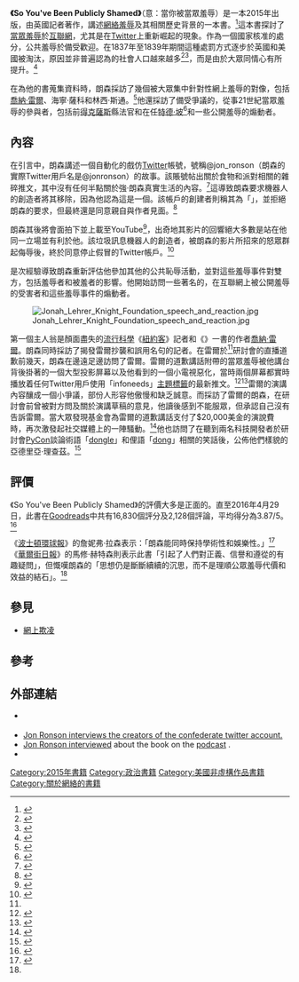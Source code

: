 {{Expand language|1=en|time=2021-09-26T20:16:08+00:00}}
{{Rough translation|time=2021-09-26T20:16:08+00:00}}
{{noteTA
|T=zh:So You've Been Publicly Shamed; zh-cn:当你被公开羞辱; zh-hk:So You've Been Publicly Shamed; zh-tw:So You've Been Publicly Shamed
}}
{{Infobox book
| name = So You've Been Publicly Shamed
| image = <!-- 檔案不存在 File:Soyouvebeenpubliclyshamed.jpg ，可從英文維基百科取得 -->
| image_size = 150px
| caption = 書的平裝發售版封面
| author = {{link-en|強·朗森|Jon Ronson}}
| genre = [[時事|時事]]、[[大眾社會學|大眾社會學]]
| publisher = {{link-en|河源圖書|Riverhead Books}}（美國/台灣<ref>{{cite web | url=http://www.kingstone.com.tw/english/book_page.asp?kmcode=203c511160391&actid=WISE | title=So You've Been Publicly Shamed-金石堂網路書店 | accessdate=2015-04-29}}</ref><ref>{{cite web | url=http://www.books.com.tw/products/F013377278 | title=博客來-So You've Been Publicly Shamed | accessdate=2015-04-29 | archive-date=2015-06-01 | archive-url=https://web.archive.org/web/20150601014203/http://www.books.com.tw/products/F013377278 | dead-url=no }}</ref>）及[[麥克米倫出版公司|泛麥克米倫]]（英國/台灣及香港：以{{link-en|皮卡多爾|Picador (imprint)}}名義<ref>{{cite web | url=http://www.eslite.com/product.aspx?pgid=1002144362478155 | title=So You've Been Publicly Shamed - 心理勵志 - 誠品網路書店 | accessdate=2015-04-29 | archive-date=2016-05-13 | archive-url=https://web.archive.org/web/20160513115341/http://www.eslite.com/product.aspx?pgid=1002144362478155 | dead-url=no }}</ref><ref>{{cite web | url=http://www.cp1897.com.hk/product_info.php?BookId=9781447229797 | title=So You've Been Publicly Shamed | accessdate=2015-04-29 | archive-date=2016-05-04 | archive-url=https://web.archive.org/web/20160504204122/http://www.cp1897.com.hk/product_info.php?BookId=9781447229797 | dead-url=no }}</ref>）
| release_date = 2015年3月31日（美國）<ref name="Indiebound">{{cite web | url=http://www.indiebound.org/book/9781594487132 | title=So You've Been Publicly Shamed | accessdate=7 April 2015 | archive-date=2016-03-08 | archive-url=https://web.archive.org/web/20160308222425/http://www.indiebound.org/book/9781594487132 | dead-url=no }}</ref>及2015年9月3日（英國）<ref name="Picador"/>
| isbn = 978-1-59448-713-2
| oclc = 893974244
| media_type = 印刷品（[[精裝書|精裝書]]及[[平裝書|平裝書]]）
| pages = 304頁（初版，精裝書）<ref name="Indiebound"/>
}}
'''《So You've Been Publicly Shamed》'''（意：當你被當眾羞辱）是一本2015年出版，由英國記者{{link-en|強·朗森|Jon Ronson}}著作，講述[[網絡羞辱|網絡羞辱]]及其相關歷史背景的一本書。<ref name="Picador">{{cite web | url=http://www.picador.com/books/so-youve-been-publicly-shamed | title=So You've Been Publicly Shamed | publisher=Picador Publishing | date=2015 | accessdate=6 April 2015 | archive-url=https://web.archive.org/web/20150317102455/http://www.picador.com/books/so-youve-been-publicly-shamed | archive-date=2015-03-17 | dead-url=yes }}</ref>這本書探討了[[當眾羞辱|當眾羞辱]]於[[互聯網|互聯網]]，尤其是在[[Twitter|Twitter]]上重新崛起的現象。作為一個國家核准的處分，公共羞辱於{{link-en|美國殖民史|Colonial history of the United States|美國殖民地時期}}備受歡迎。在1837年至1839年期間這種處罰方式逐步於英國和美國被淘汰，原因並非普遍認為的社會人口越來越多<ref name="Reason">{{cite web | url=http://reason.com/archives/2013/06/22/the-shame-of-public-shaming | title=The Shame of Public Shaming | publisher=Reason.com | date=22 June 2013 | accessdate=7 April 2015 | author=Beato, Greg | archive-date=2016-04-07 | archive-url=https://web.archive.org/web/20160407054359/http://reason.com/archives/2013/06/22/the-shame-of-public-shaming | dead-url=no }}</ref><ref name="Criminology">{{cite journal | url=http://www.jstor.org/stable/1133114 | title=Punitive Pain and Humiliation | author=Eaton, Marqus | journal=Journal of the American Institute of Criminal Law and Criminology | date=March 1916 | volume=6 | issue=6 | access-date=2016-04-28 | archive-date=2016-03-05 | archive-url=https://web.archive.org/web/20160305164843/http://www.jstor.org/stable/1133114 | dead-url=no }}</ref>，而是由於大眾同情心有所提升。<ref name="ziel">{{cite journal | url=http://www.law2.byu.edu/jpl/papers/v19n2_Paul_Ziel.pdf | title=Eighteenth Century Public Humiliation Penalties in Twenty-First Century America: The "Shameful" Return of "Scarlet Letter" Punishments in U.S. v. Gementera | author=Ziel, Paul | journal=BYU JOURNAL OF PUBLIC LAW | volume=19 | issue=499 | page=501 | deadurl=yes | archiveurl=https://web.archive.org/web/20140513195408/http://www.law2.byu.edu/jpl/papers/v19n2_Paul_Ziel.pdf | archivedate=2014年5月13日 | df= }}</ref>

在為他的書蒐集資料時，朗森採訪了幾個被大眾集中針對性網上羞辱的對像，包括[[喬納·雷爾|喬納·雷爾]]、海寧·薩科和林西·斯通。<ref name="AVClub">{{cite web | url=http://www.avclub.com/review/jon-ronson-dives-internets-deep-end-so-youve-been--217104 | script-title=en:Jon Ronson dives into the Internet's deep end in So You’ve Been Publicly Shamed | publisher=A.V. Club | date=30 March 2015 | accessdate=7 April 2015 | author=Rife, Katie | archive-date=2016-04-16 | archive-url=https://web.archive.org/web/20160416201856/http://www.avclub.com/review/jon-ronson-dives-internets-deep-end-so-youve-been--217104 | dead-url=no }}</ref>他還採訪了備受爭議的，從事21世紀當眾羞辱的參與者，包括前[[得克薩斯|得克薩斯]]縣法官和在任{{link-en|德州第二國會選區|Texas's 2nd congressional district|國會議員}}[[特德·坡|特德·坡]]<ref name="Verdict">{{cite web | url=https://verdict.justia.com/2015/03/20/is-shame-necessary-how-about-public-shaming | title=Is Shame Necessary? How About Public Shaming? | publisher=Justia (Verdict Blog) | date=20 March 2015 | accessdate=7 April 2015 | author=Dean, John | archive-date=2016-03-24 | archive-url=https://web.archive.org/web/20160324110224/https://verdict.justia.com/2015/03/20/is-shame-necessary-how-about-public-shaming | dead-url=no }}</ref>和一些公開羞辱的煽動者。

==內容==
在引言中，朗森講述一個自動化的戲仿[[Twitter|Twitter]]帳號，號稱@jon_ronson（朗森的實際Twitter用戶名是@jonronson）的故事。該賬號帖出關於食物和派對相關的雜碎推文，其中沒有任何半點關於強·朗森真實生活的內容。<ref name="Guardian1">{{cite web | url=http://www.theguardian.com/technology/2015/feb/21/internet-shaming-lindsey-stone-jon-ronson | title='Overnight, everything I loved was gone': the internet shaming of Lindsey Stone | publisher=The Guardian | date=21 February 2015 | accessdate=6 April 2015 | author=Ronson, Jon | archive-date=2016-04-25 | archive-url=https://web.archive.org/web/20160425003937/https://www.theguardian.com/technology/2015/feb/21/internet-shaming-lindsey-stone-jon-ronson | dead-url=no }}</ref>這導致朗森要求機器人的創造者將其移除，因為他認為這是一個{{link-en|垃圾訊息機器人|Spambot}}。該帳戶的創建者則稱其為「{{link-en|電子意識|infomorph}}」，並拒絕朗森的要求，但最終還是同意親自與作者見面。<ref name="GuardianReview">{{cite web | url=http://www.theguardian.com/books/2015/mar/05/so-youve-been-publicly-shamed-jon-ronson-review | title=So You've Been Publicly Shamed review – Jon Ronson on rants and tweets | publisher=The Guardian | date=5 March 2015 | accessdate=7 April 2015 | author=Poole, Steven | archive-date=2016-04-25 | archive-url=https://web.archive.org/web/20160425013810/http://www.theguardian.com/books/2015/mar/05/so-youve-been-publicly-shamed-jon-ronson-review | dead-url=no }}</ref>

朗森其後將會面拍下並上載至YouTube<ref name="RonsonYoutube">{{cite web | url=https://www.youtube.com/watch?v=mPUjvP-4Xaw | title=009  JON VS JON Part 2 Escape and Control | publisher=Escape and Control | date=22 March 2012 | accessdate=6 April 2015 | author=Ronson, Jon | archive-date=2016-04-26 | archive-url=https://web.archive.org/web/20160426210522/https://www.youtube.com/watch?v=mPUjvP-4Xaw | dead-url=no }}</ref>，出奇地其影片的回響絕大多數是站在他同一立場並有利於他。該垃圾訊息機器人的創造者，被朗森的影片所招來的怒眾群起侮辱後，終於同意停止假冒的Twitter帳戶。<ref name="WSJReview">{{cite web | url=http://www.wsj.com/articles/book-review-so-youve-been-publicly-shamed-by-jon-ronson-1427483570 | title=Smartphone Vigilantes | publisher=Wall Street Journal | date=27 March 2015 | accessdate=7 April 2015 | author=Hutson, Matthew | quote="[the book] raises interesting questions about righteousness, reputation and conformity [but Ronson's] thoughts remain disconnected musings rather than cohering as a calculus of public shaming's costs and benefits." | archive-date=2015-12-08 | archive-url=https://web.archive.org/web/20151208055511/http://www.wsj.com/articles/book-review-so-youve-been-publicly-shamed-by-jon-ronson-1427483570 | dead-url=no }}</ref>

是次經驗導致朗森重新評估他參加其他的公共恥辱活動，並對這些羞辱事件對雙方，包括羞辱者和被羞者的影響。他開始訪問一些著名的，在互聯網上被公開羞辱的受害者和這些羞辱事件的煽動者。

[[File:Jonah_Lehrer_Knight_Foundation_speech_and_reaction.jpg|thumb]]

第一個主人翁是顏面盡失的[[流行科學|流行科學]]《[[紐約客|紐約客]]》記者和《{{link-en|試想一下：創意如何實現|Imagine: How Creativity Works}}》一書的作者[[喬納·雷爾|喬納·雷爾]]。朗森同時採訪了揭發雷爾抄襲和誤用名句的記者{{link-en|邁克爾·莫伊尼漢|Michael C. Moynihan}}。在雷爾於{{link-en|騎士基金會|John S. and James L. Knight Foundation}}<ref name="KnightFoundation" />研討會的直播道歉前幾天，朗森在{{link-en|魯尼恩峽谷公園|Runyon Canyon Park|魯尼恩峽谷}}邊遠足邊訪問了雷爾。雷爾的道歉講話附帶的當眾羞辱被他講台背後掛著的一個大型投影屏幕以及他看到的一個小電視惡化，當時兩個屏幕都實時播放着任何Twitter用戶使用「infoneeds」[[主題標籤|主題標籤]]的最新推文。<ref name="SlateJonahLehrer">{{cite web | url=http://www.slate.com/articles/arts/culturebox/2015/03/jon_ronson_on_jonah_lehrer_a_new_book_says_we_were_too_hard_on_the_disgraced.html | title=Were We Too Hard on Jonah Lehrer? | publisher=Slate | date=31 March 2015 | accessdate=7 April 2015 | author=Engber, Daniel | archive-date=2016-04-26 | archive-url=https://web.archive.org/web/20160426052037/http://www.slate.com/articles/arts/culturebox/2015/03/jon_ronson_on_jonah_lehrer_a_new_book_says_we_were_too_hard_on_the_disgraced.html | dead-url=no }}</ref><ref name="KnightJonah">{{cite web | url=http://www.knightfoundation.org/blogs/knightblog/2013/2/12/first-public-comments-since-plagiarism-scandal-jonah-lehrer-blames-arrogance-need-for-attention/ | title=In first public comments since plagiarism scandal, Jonah Lehrer blames "arrogance, need for attention" for lies | publisher=The Knight Foundation | date=12 February 2013 | accessdate=7 April 2015 | author=Hu, Elise | archive-url=https://web.archive.org/web/20160309042402/http://knightfoundation.org/blogs/knightblog/2013/2/12/first-public-comments-since-plagiarism-scandal-jonah-lehrer-blames-arrogance-need-for-attention/ | archive-date=2016-03-09 | dead-url=yes }}</ref>雷爾的演講內容釀成一個小爭議，部份人形容他傲慢和缺乏誠意。而採訪了雷爾的朗森，在研討會前曾被對方問及關於演講草稿的意見，他讀後感到不能服眾，但承認自己沒有告訴雷爾。當大眾發現基金會為雷爾的道歉講話支付了$20,000美金的演說費時，再次激發起社交媒體上的一陣騷動。<ref name="NewRepublicLehrer">{{cite web | url=http://www.newrepublic.com/article/112416/jonah-lehrers-20000-apology-wasnt-enough | title=The Real Trouble with Jonah Lehrer | publisher=The New Republic | date=14 February 2013 | accessdate=7 April 2015 | author=Chotiner, Isaac | archive-date=2016-03-15 | archive-url=https://web.archive.org/web/20160315185307/https://newrepublic.com/article/112416/jonah-lehrers-20000-apology-wasnt-enough | dead-url=no }}</ref>他也訪問了在聽到兩名科技開發者於研討會[[PyCon|PyCon]]談論術語「[[电子狗|dongle]]」和俚語「[[wikt:en:dong#Etymology_2|dong]]」相關的笑話後，公佈他們樣貌的亞德里亞·理查茲。<ref name="SlateReview">{{cite web | url=http://www.slate.com/articles/arts/books/2015/04/jon_ronson_s_so_you_ve_been_publicly_shamed_reviewed.html | title=After Outrage | publisher=Slate | date=6 April 2015 | accessdate=7 April 2015 | author=Silverman, Jacob | archive-date=2016-05-14 | archive-url=https://web.archive.org/web/20160514164510/http://www.slate.com/articles/arts/books/2015/04/jon_ronson_s_so_you_ve_been_publicly_shamed_reviewed.html | dead-url=no }}</ref>

==評價==
《So You've Been Publicly Shamed》的評價大多是正面的。直至2016年4月29日，此書在[[Goodreads|Goodreads]]中共有16,830個評分及2,128個評論，平均得分為3.87/5。<ref name="Goodreads">{{cite web | url=https://www.goodreads.com/book/show/22571552-so-you-ve-been-publicly-shamed | title=So You've Been Publicly Shamed | publisher=Goodreads | accessdate=2016-04-29 | archive-date=2016-04-26 | archive-url=https://web.archive.org/web/20160426124608/http://www.goodreads.com/book/show/22571552-so-you-ve-been-publicly-shamed | dead-url=no }}</ref>

《[[波士頓環球報|波士頓環球報]]》的詹妮弗·拉森表示：「朗森能同時保持學術性和娛樂性。」<ref name="BostonGlobeReview">{{cite web | url=http://www.bostonglobe.com/arts/books/2015/03/30/review-you-been-publicly-shamed-jon-ronson/x52WEAxjkhdzZNSCejcUJJ/story.html | title='So You've Been Publicly Shamed' by Jon Ronson | publisher=The Boston Globe | date=31 March 2015 | accessdate=7 April 2015 | author=Latson, Jennifer | quote="Ronson manages to be at once academic and entertaining." | archive-date=2016-04-14 | archive-url=https://web.archive.org/web/20160414223423/http://www.bostonglobe.com/arts/books/2015/03/30/review-you-been-publicly-shamed-jon-ronson/x52WEAxjkhdzZNSCejcUJJ/story.html | dead-url=no }}</ref>《[[華爾街日報|華爾街日報]]》的馬修·赫特森則表示此書「引起了人們對正義、信譽和遵從的有趣疑問」，但慨嘆朗森的「思想仍是斷斷續續的沉思，而不是理順公眾羞辱代價和效益的結石」。<ref name="WSJReview"/>

==參見==
* [[網上欺凌|網上欺凌]]

==參考==
{{Reflist|30em}}

==外部連結==
* {{cite video
 |people       = 強．朗森
 |date         = 2015-06
 |title        = 「當網路霸凌走調失控時會怎樣呢?」
 |url          = http://www.ted.com/talks/jon_ronson_what_happens_when_online_shaming_spirals_out_of_control?language=zh-tw
 |format       = 
 |medium       = 
 |publisher    = TED
 |location     = 
 |accessdate   = 2016-04-29
 |accessmonth  = 
 |accessyear   = 
 |time         = 
 |quote        = 
 |archive-date = 2016-04-26
 |archive-url  = https://web.archive.org/web/20160426222235/http://www.ted.com/talks/jon_ronson_what_happens_when_online_shaming_spirals_out_of_control?language=zh-tw
 |dead-url     = no
}} {{Wayback|url=http://www.ted.com/talks/jon_ronson_what_happens_when_online_shaming_spirals_out_of_control?language=zh-tw |date=20160426222235 }}
* [https://www.youtube.com/watch?v=mPUjvP-4Xaw Jon Ronson interviews the creators of the confederate twitter account.] {{Wayback|url=https://www.youtube.com/watch?v=mPUjvP-4Xaw |date=20160426210522 }}
* [http://www.onthemedia.org/story/podcast-extra-jon-ronson-and-public-shaming/ Jon Ronson interviewed] {{Wayback|url=http://www.onthemedia.org/story/podcast-extra-jon-ronson-and-public-shaming/ |date=20160304125452 }} about the book on the [[podcast|podcast]] ''{{link-en|On the Media|On the Media}}''.
* {{cite web|title=Book Discussion on ''So You've Been Publicly Shamed''|url=http://www.c-span.org/video/?325225-1/jon-ronson-youve-publicly-shamed|publisher=[[C-SPAN|C-SPAN]]|accessdate=2 May 2015|date=1 April 2015|archive-date=2017-07-07|archive-url=https://web.archive.org/web/20170707193415/https://www.c-span.org/video/?325225-1%2Fjon-ronson-youve-publicly-shamed|dead-url=no}}

[[Category:2015年書籍|Category:2015年書籍]]
[[Category:政治書籍|Category:政治書籍]]
[[Category:美國非虛構作品書籍|Category:美國非虛構作品書籍]]
[[Category:關於網絡的書籍|Category:關於網絡的書籍]]